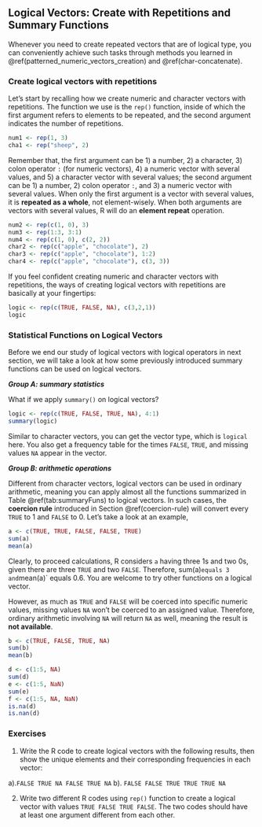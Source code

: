 ## Logical Vectors: Create with Repetitions and Summary Functions {#logical-patterns}

Whenever you need to create repeated vectors that are of logical type, you can conveniently achieve such tasks through methods you learned in \@ref(patterned_numeric_vectors_creation) and \@ref(char-concatenate).

### Create logical vectors with repetitions

Let's start by recalling how we create numeric and character vectors with repetitions. The function we use is the `rep()` function, inside of which the first argument refers to elements to be repeated, and the second argument indicates the number of repetitions. 

```r
num1 <- rep(1, 3)
cha1 <- rep("sheep", 2)
```

Remember that, the first argument can be 1) a number, 2) a character, 3) colon operator `:` (for numeric vectors), 4) a numeric vector with several values, and 5) a character vector with several values; the second argument can be 1) a number, 2) colon operator `:`, and 3) a numeric vector with several values. When only the first argument is a vector with several values, it is **repeated as a whole**, not element-wisely. When both arguments are vectors with several values, R will do an **element repeat** operation.

```r
num2 <- rep(c(1, 0), 3)
num3 <- rep(1:3, 3:1)
num4 <- rep(c(1, 0), c(2, 2))
char2 <- rep(c("apple", "chocolate"), 2)
char3 <- rep(c("apple", "chocolate"), 1:2)
char4 <- rep(c("apple", "chocolate"), c(3, 3))
```

If you feel confident creating numeric and character vectors with repetitions, the ways of creating logical vectors with repetitions are basically at your fingertips:

```r
logic <- rep(c(TRUE, FALSE, NA), c(3,2,1))
logic
```


### Statistical Functions on Logical Vectors {#functions-logi}

Before we end our study of logical vectors with logical operators in next section, we will take a look at how some previously introduced summary functions can be used on logical vectors.

***Group A: summary statistics***

What if we apply `summary()` on logical vectors?

```r
logic <- rep(c(TRUE, FALSE, TRUE, NA), 4:1)
summary(logic)
```

Similar to character vectors, you can get the vector type, which is `logical` here. You also get a frequency table for the times `FALSE`, `TRUE`, and missing values `NA` appear in the vector.

***Group B: arithmetic operations***

Different from character vectors, logical vectors can be used in ordinary arithmetic, meaning you can apply almost all the functions summarized in Table \@ref(tab:summaryFuns) to logical vectors. In such cases, the **coercion rule** introduced in Section \@ref(coercion-rule) will convert every `TRUE` to 1 and `FALSE` to 0. Let's take a look at an example,

```r
a <- c(TRUE, TRUE, FALSE, FALSE, TRUE)
sum(a)
mean(a)
```

Clearly, to proceed calculations, R considers `a` having three 1s and two 0s, given there are three `TRUE` and two `FALSE`. Therefore, sum(a)` equals 3 and `mean(a)` equals 0.6. You are welcome to try other functions on a logical vector. 

However, as much as `TRUE` and `FALSE` will be coerced into specific numeric values, missing values `NA` won't be coerced to an assigned value. Therefore, ordinary arithmetic involving `NA` will return `NA` as well, meaning the result is **not available**.

```r
b <- c(TRUE, FALSE, TRUE, NA)
sum(b)
mean(b)
```

```r
d <- c(1:5, NA)
sum(d)
e <- c(1:5, NaN)
sum(e)
f <- c(1:5, NA, NaN)
is.na(d)
is.nan(d)
```



### Exercises

1. Write the R code to create logical vectors with the following results, then show the unique elements and their corresponding frequencies in each vector:

a).`FALSE TRUE NA FALSE TRUE NA`
b). `FALSE FALSE TRUE TRUE TRUE NA`


2. Write two different R codes using `rep()` function to create a logical vector with values `TRUE FALSE TRUE FALSE`. The two codes should have at least one argument different from each other.









